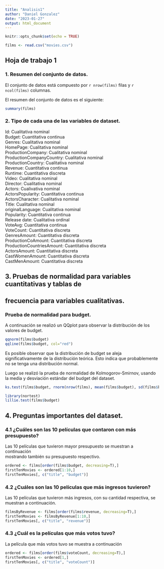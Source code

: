 ```yaml
---
title: "Analisis1"
author: "Daniel Gonzalez"
date: "2023-01-27"
output: html_document
---
```


```r
knitr::opts_chunk$set(echo = TRUE)
```

```r
films <- read.csv("movies.csv")
```

## Hoja de trabajo 1

### 1. Resumen del conjunto de datos.  

El conjunto de datos está compuesto por `r nrow(films)` filas
y `r ncol(films)` columnas.  

El resumen del conjunto de datos es el siguiente:
```r
summary(films)
```

### 2. Tipo de cada una de las variables de dataset.  

Id: Cualitativa nominal  
Budget: Cuantitativa continua  
Genres: Cualitativa nominal  
HomePage: Cualitativa nominal  
ProductionCompany: Cualitativa nominal  
ProductionCompanyCountry: Cualitativa nominal  
ProductionCountry: Cualitativa nominal  
Revenue: Cuantitativa continua  
Runtime: Cuantitativa discreta  
Video: Cualitativa nominal  
Director: Cualitativa nominal  
Actors: Cualivativa nominal  
ActorsPopularity: Cuantitativa continua  
ActorsCharacter: Cualitativa nominal  
Title: Cualitativa nominal  
originalLanguage: Cualitativa nominal  
Popularity: Cuantitativa continua  
Release date: Cualitativa ordinal  
VoteAvg: Cuantitativa continua  
VoteCount: Cuantitativa discreta  
GenresAmount: Cuantitativa discreta  
ProductionCoAmount: Cuantitativa discreta  
ProductionCountriesAmount: Cuantitativa discreta  
ActorsAmount: Cuantitativa discreta  
CastWomenAmount: Cuantitativa discreta  
CastMenAmount: Cuantitativa discreta  

## 3. Pruebas de normalidad para variables cuantitativas y tablas de  
## frecuencia para variables cualitativas.  
### Prueba de normalidad para **budget**.  

A continuación se realizó un QQplot para observar la distribución de los
valores de budget.  
```r
qqnorm(films$budget)
qqline(films$budget, col="red")
```

Es posible observar que la distribución de budget se aleja significativamente de la distribución teórica. Esto indica que probablemente no se tenga una distribución normal.  

Luego se realizó la prueba de normalidad de Kolmogorov-Smirnov, usando la media y desviación estándar del budget del dataset.

```r
ks.test(films$budget, rnorm(nrow(films), mean(films$budget), sd(films$budget)))

library(nortest)
lillie.test(films$budget)
```




## 4. Preguntas importantes del dataset.

### 4.1 ¿Cuáles son las 10 películas que contaron con más presupuesto?  

Las 10 películas que tuvieron mayor presupuesto se muestran a continuación  
mostrando también su presupuesto respectivo.
```r
ordered <- films[order(films$budget, decreasing=T),]
firstTenMovies <- ordered[1:10,]
firstTenMovies[, c("title", "budget")]
```


### 4.2 ¿Cuáles son las 10 películas que más ingresos tuvieron?  

Las 10 películas que tuvieron más ingresos, con su cantidad respectiva, se  
muestran a continuación.
```r
filmsByRevenue <- films[order(films$revenue, decreasing=T),]
firstTenMovies <- filmsByRevenue[1:10,]
firstTenMovies[, c("title", "revenue")]
```

### 4.3 ¿Cuál es la películas que más votos tuvo?  

La película que más votos tuvo se muestra a continuación  
```r
ordered <- films[order(films$voteCount, decreasing=T),]
firstTenMovies <- ordered[1,]
firstTenMovies[, c("title", "voteCount")]
```



